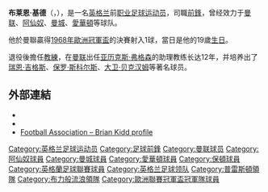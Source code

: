 {{noteTA|G1=足球|G2=EPL|G3=MUFC
|T=zh-hans:布莱恩·基德;zh-hk:白賴仁·傑特;zh-tw:布萊恩·基德;
|1=zh-hans:布莱恩;zh-hk:白賴仁;zh-tw:布萊恩;
|2=zh-hans:基德;zh-hk:傑特;zh-tw:基德;
}}
{{Football manager infobox
|         playername = 布莱恩·基德<br />''Brian Kidd''
|               image = [[File:Brian_Kidd_(cropped).JPG|210px]]
|            fullname = Brian Kidd 
|         dateofbirth = {{birth date and age|1949|5|29}}
|         cityofbirth = {{tsl|en|Collyhurst|科利赫斯特}}
|      countryofbirth = [[英格兰|英格兰]]
|              height = 
|            position = [[前鋒_(足球)|前鋒]]
|         currentclub = [[曼彻斯特城足球俱乐部|曼城]]〈助理領隊〉
|          youthyears = 
|          youthclubs = [[曼聯預備隊及青訓學院|曼聯]]
|               years = 1963–1974<br />1974–1976<br />1976–1979<br />1979–1980<br />1980–1982<br />1981<br />1982–1983<br />1984
|               clubs = [[曼徹斯特聯足球俱樂部|曼聯]]<br />[[阿森纳足球俱乐部|阿仙奴]]<br />[[曼彻斯特城足球俱乐部|曼城]]<br />[[埃弗顿足球俱乐部|愛華頓]]<br />[[博尔顿足球俱乐部|保頓]]<br />→ {{tsl|en|Atlanta Chiefs||亚特兰大酋长}}<br />{{tsl|en|Fort Lauderdale Strikers||劳德代尔堡前锋}}<br />{{tsl|en|Minnesota Strikers||明尼苏达前锋}}
|         caps(goals) = 203 (52)<br />{{0}}77 (30)<br />{{0}}98 (44)<br />{{0}}40 (12)<br />{{0}}43 (14)<br />{{0}}27 (22)<br />{{0}}44 (33)<br />{{0}}13 {{0}}(8)
|       nationalyears = 1970
|        nationalteam = [[英格蘭足球代表隊|英格蘭]]
| nationalcaps(goals) = {{0}}{{0}}2 {{0}}(1)
|        manageryears = 1984-1985<br />1986<br />1988-1991<br />1991-1998<br />1998-1999<br />2000-2003<br />2003-2004<br />2006-2008<br />2009<br />2009<br />2009-
|        managerclubs = [[巴罗足球俱乐部|巴羅]]<br />[[普雷斯顿足球俱乐部|普雷斯顿]]<br />[[曼聯預備隊及青訓學院|曼聯青年隊]]<br />[[曼徹斯特聯足球俱樂部|曼聯]]〈助理領隊〉<br />[[布莱克本流浪者足球俱乐部|布力般流浪]]<br />[[列斯聯足球會|列斯聯]]〈助理領隊〉<br />[[英格蘭足球代表隊|英格蘭]]〈助理領隊〉<br />[[谢菲尔德联足球俱乐部|錫菲聯]]〈助理領隊〉<br />[[朴茨茅斯足球俱乐部|樸茨茅夫]]〈助理領隊〉<br />[[曼彻斯特城足球俱乐部|曼城]]青年隊<br />[[曼彻斯特城足球俱乐部|曼城]]〈助理領隊〉
}}
'''布莱恩·基德'''（{{lang-en|'''Brian Kidd'''}}，{{bd|1949年|5月29日|catidx=Kidd, Brian}}），是一名[[英格兰|英格兰]]前[[职业|职业]][[足球|足球]][[运动员|运动员]]，司職[[前鋒_(足球)|前鋒]]，曾经效力于[[曼联|曼联]]、[[阿森纳足球俱乐部|阿仙奴]]、[[曼彻斯特城足球俱乐部|曼城]]、[[埃弗顿足球俱乐部|愛華頓]]等球队。

他於曼聯贏得[[1968年欧洲冠军杯决赛|1968年歐洲冠軍盃]]的決賽射入1球，當日是他的19歲[[生日|生日]]。

退役後擔任[[教練|教練]]，在[[曼联|曼联]]出任[[亚历克斯·弗格森|亚历克斯·弗格森]]的助理教练长达12年，并培养出了[[瑞恩·吉格斯|瑞恩·吉格斯]]、[[保罗·斯科尔斯|保罗·斯科尔斯]]、[[大卫·贝克汉姆|大卫·贝克汉姆]]等著名球员。

==外部連結==
*{{soccerbase|4186|布莱恩·基德}}
*{{soccerbase (manager)|id=249|name=布莱恩·基德}}
*[http://www.thefa.com/England/SeniorTeam/NewsAndFeatures/Postings/2003/01/37369.htm Football Association – Brian Kidd profile] {{Wayback|url=http://www.thefa.com/England/SeniorTeam/NewsAndFeatures/Postings/2003/01/37369.htm |date=20090220135659 }}

{{Authority control}}
{{DEFAULTSORT:Kidd, Brian}}
[[Category:英格兰足球运动员|Category:英格兰足球运动员]]
[[Category:足球前鋒|Category:足球前鋒]]
[[Category:曼联球员|Category:曼联球员]]
[[Category:阿仙奴球員|Category:阿仙奴球員]]
[[Category:曼城球員|Category:曼城球員]]
[[Category:愛華頓球員|Category:愛華頓球員]]
[[Category:保頓球員|Category:保頓球員]]
[[Category:英格蘭足球聯賽球員|Category:英格蘭足球聯賽球員]]
[[Category:英格兰足球领队|Category:英格兰足球领队]]
[[Category:普雷斯頓領隊|Category:普雷斯頓領隊]]
[[Category:布力般流浪領隊|Category:布力般流浪領隊]]
[[Category:歐洲聯賽冠軍盃冠軍隊球員|Category:歐洲聯賽冠軍盃冠軍隊球員]]